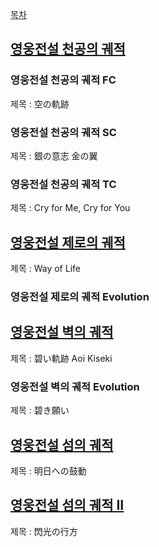[[목차]] 

== [[영웅전설 천공의 궤적]] ==
=== 영웅전설 천공의 궤적 FC ===
{{{#!html
<iframe width="640" height="360" src="//www.youtube.com/embed/R10Oxcxdu4s?rel=0" frameborder="0" allowfullscreen></iframe>
}}}
제목 : 空の軌跡
=== 영웅전설 천공의 궤적 SC ===
{{{#!html
<iframe width="640" height="360" src="//www.youtube.com/embed/FdltNzgMCR0?rel=0" frameborder="0" allowfullscreen></iframe>
}}}
제목 : 銀の意志 金の翼
=== 영웅전설 천공의 궤적 TC ===
{{{#!html
<iframe width="640" height="360" src="//www.youtube.com/embed/kQ23nVXMenI?rel=0" frameborder="0" allowfullscreen></iframe>
}}}
제목 : Cry for Me, Cry for You
== [[영웅전설 제로의 궤적]] ==
{{{#!html
<iframe width="560" height="315" src="//www.youtube.com/embed/0e_MiZeht8I?rel=0" frameborder="0" allowfullscreen></iframe>
}}}
제목 : Way of Life
=== 영웅전설 제로의 궤적 Evolution ===
== [[영웅전설 벽의 궤적]] ==
{{{#!html
<iframe width="560" height="315" src="//www.youtube.com/embed/7LNnPDopwr8?rel=0" frameborder="0" allowfullscreen></iframe>
}}}
제목 : 碧い軌跡 Aoi Kiseki
=== 영웅전설 벽의 궤적 Evolution ===
{{{#!html
<iframe width="560" height="315" src="//www.youtube.com/embed/uNMs486JDqQ?rel=0" frameborder="0" allowfullscreen></iframe>
}}}
제목 : 碧き願い
== [[영웅전설 섬의 궤적]] ==
{{{#!html
<iframe width="560" height="315" src="//www.youtube.com/embed/BdgYeSqguaM?rel=0" frameborder="0" allowfullscreen></iframe>
}}}
제목 : 明日への鼓動
== [[영웅전설 섬의 궤적 II]] ==
{{{#!html
<iframe width="560" height="315" src="//www.youtube.com/embed/9pntcYNdrC4?rel=0" frameborder="0" allowfullscreen></iframe>
}}}
제목 : 閃光の行方
